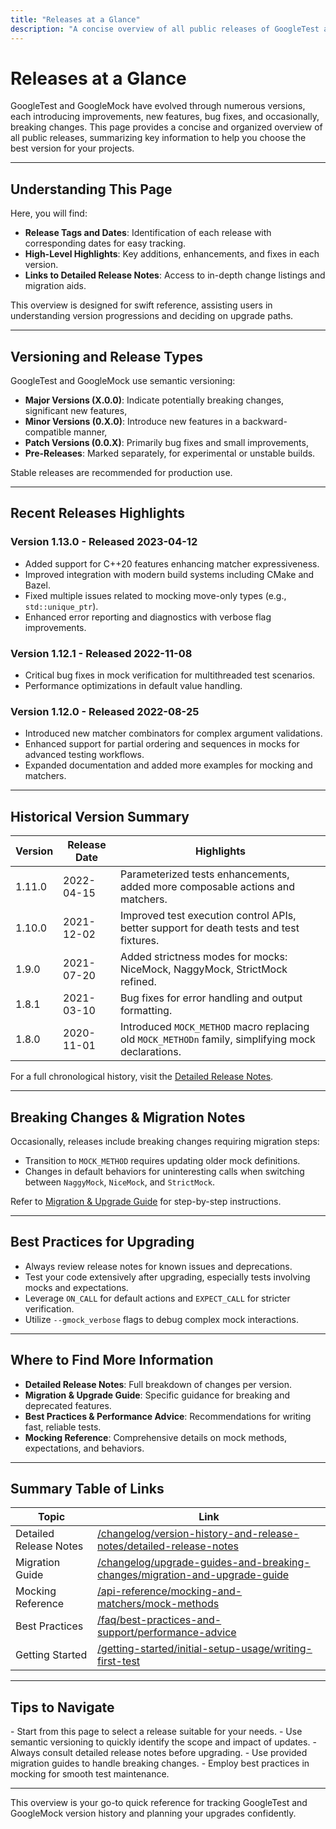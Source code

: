 ```yaml
---
title: "Releases at a Glance"
description: "A concise overview of all public releases of GoogleTest and GoogleMock, with release tags, dates, and key highlights for each version. This page serves as a quick reference for choosing which version you may wish to upgrade to or explore. It summarizes the repository’s changelog and links to detailed release notes."
---
```


# Releases at a Glance

GoogleTest and GoogleMock have evolved through numerous versions, each introducing improvements, new features, bug fixes, and occasionally, breaking changes. This page provides a concise and organized overview of all public releases, summarizing key information to help you choose the best version for your projects.

---

## Understanding This Page

Here, you will find:

- **Release Tags and Dates**: Identification of each release with corresponding dates for easy tracking.
- **High-Level Highlights**: Key additions, enhancements, and fixes in each version.
- **Links to Detailed Release Notes**: Access to in-depth change listings and migration aids.

This overview is designed for swift reference, assisting users in understanding version progressions and deciding on upgrade paths.

---

## Versioning and Release Types

GoogleTest and GoogleMock use semantic versioning:

- **Major Versions (X.0.0)**: Indicate potentially breaking changes, significant new features,
- **Minor Versions (0.X.0)**: Introduce new features in a backward-compatible manner,
- **Patch Versions (0.0.X)**: Primarily bug fixes and small improvements,
- **Pre-Releases**: Marked separately, for experimental or unstable builds.

Stable releases are recommended for production use.

---

## Recent Releases Highlights

### Version 1.13.0 - Released 2023-04-12

- Added support for C++20 features enhancing matcher expressiveness.
- Improved integration with modern build systems including CMake and Bazel.
- Fixed multiple issues related to mocking move-only types (e.g., `std::unique_ptr`).
- Enhanced error reporting and diagnostics with verbose flag improvements.

### Version 1.12.1 - Released 2022-11-08

- Critical bug fixes in mock verification for multithreaded test scenarios.
- Performance optimizations in default value handling.

### Version 1.12.0 - Released 2022-08-25

- Introduced new matcher combinators for complex argument validations.
- Enhanced support for partial ordering and sequences in mocks for advanced testing workflows.
- Expanded documentation and added more examples for mocking and matchers.

---

## Historical Version Summary

| Version  | Release Date | Highlights                                                                                       |
|----------|--------------|------------------------------------------------------------------------------------------------|
| 1.11.0   | 2022-04-15   | Parameterized tests enhancements, added more composable actions and matchers.                   |
| 1.10.0   | 2021-12-02   | Improved test execution control APIs, better support for death tests and test fixtures.         |
| 1.9.0    | 2021-07-20   | Added strictness modes for mocks: NiceMock, NaggyMock, StrictMock refined.                      |
| 1.8.1    | 2021-03-10   | Bug fixes for error handling and output formatting.                                            |
| 1.8.0    | 2020-11-01   | Introduced `MOCK_METHOD` macro replacing old `MOCK_METHODn` family, simplifying mock declarations. |

For a full chronological history, visit the [Detailed Release Notes](/changelog/version-history-and-release-notes/detailed-release-notes).

---

## Breaking Changes & Migration Notes

Occasionally, releases include breaking changes requiring migration steps:

- Transition to `MOCK_METHOD` requires updating older mock definitions.
- Changes in default behaviors for uninteresting calls when switching between `NaggyMock`, `NiceMock`, and `StrictMock`.

Refer to [Migration & Upgrade Guide](/changelog/upgrade-guides-and-breaking-changes/migration-and-upgrade-guide) for step-by-step instructions.

---

## Best Practices for Upgrading

- Always review release notes for known issues and deprecations.
- Test your code extensively after upgrading, especially tests involving mocks and expectations.
- Leverage `ON_CALL` for default actions and `EXPECT_CALL` for stricter verification.
- Utilize `--gmock_verbose` flags to debug complex mock interactions.

---

## Where to Find More Information

- **Detailed Release Notes**: Full breakdown of changes per version.
- **Migration & Upgrade Guide**: Specific guidance for breaking and deprecated features.
- **Best Practices & Performance Advice**: Recommendations for writing fast, reliable tests.
- **Mocking Reference**: Comprehensive details on mock methods, expectations, and behaviors.

---

## Summary Table of Links

| Topic                     | Link                                                                      |
|---------------------------|---------------------------------------------------------------------------|
| Detailed Release Notes     | [/changelog/version-history-and-release-notes/detailed-release-notes](../changelog/version-history-and-release-notes/detailed-release-notes)        |
| Migration Guide           | [/changelog/upgrade-guides-and-breaking-changes/migration-and-upgrade-guide](../changelog/upgrade-guides-and-breaking-changes/migration-and-upgrade-guide) |
| Mocking Reference         | [/api-reference/mocking-and-matchers/mock-methods](../api-reference/mocking-and-matchers/mock-methods)                                                 |
| Best Practices            | [/faq/best-practices-and-support/performance-advice](../faq/best-practices-and-support/performance-advice)                                         |
| Getting Started           | [/getting-started/initial-setup-usage/writing-first-test](../getting-started/initial-setup-usage/writing-first-test)                                 |

---

## Tips to Navigate

<Tip>
- Start from this page to select a release suitable for your needs.
- Use semantic versioning to quickly identify the scope and impact of updates.
- Always consult detailed release notes before upgrading.
- Use provided migration guides to handle breaking changes.
- Employ best practices in mocking for smooth test maintenance.
</Tip>

---

This overview is your go-to quick reference for tracking GoogleTest and GoogleMock version history and planning your upgrades confidently.
